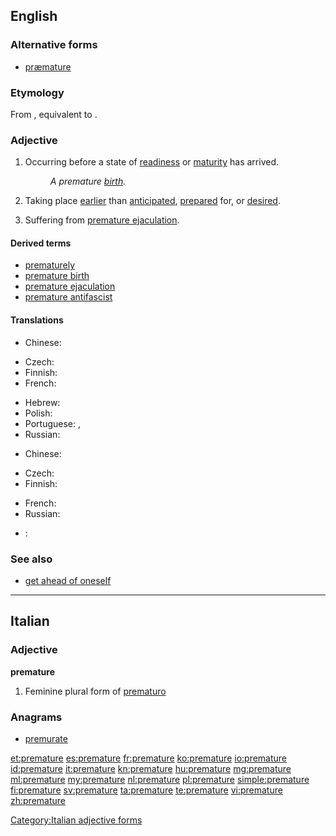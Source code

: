 ==English==
{{wikipedia}}

===Alternative forms===
* [[præmature]] {{qualifier|archaic}}

===Etymology===
{{circa|1520}} From {{etyl|la|en}} {{term|praematurus|lang=la}}, equivalent to {{prefix|pre|mature}}.

===Adjective===
{{en-adj}}

# Occurring before a state of [[readiness]] or [[maturity]] has arrived.
#: ''A premature [[birth]].''
# Taking place [[earlier]] than [[anticipated]], [[prepared]] for, or [[desired]].
# {{context|informal|lang=en}} Suffering from [[premature ejaculation]].

====Derived terms====
* [[prematurely]]
* [[premature birth]]
* [[premature ejaculation]]
* [[premature antifascist]]

====Translations====
{{trans-top|occurring before a state of readiness or maturity}}
* Chinese:
*: {{trreq|cmn}}
* Czech: {{t|cs|předčasný}}
* Finnish: {{t|fi|ennenaikainen}}
* French: {{t+|fr|prématuré}}
{{trans-mid}}
* Hebrew: {{t|he|טרם לבגרות|m|tr=terem le bagrut}}
* Polish: {{t+|pl|przedwczesny|m}}
* Portuguese: {{t+|pt|prematuro|m}}, {{t|pt|prematura|f}}
* Russian: {{t+|ru|преждевременный|tr=preždevrémennyj}}
{{trans-bottom}}

{{trans-top|taking place earlier than anticipated}}
* Chinese:
*: {{trreq|cmn}}
* Czech: {{t|cs|předčasný}}
* Finnish: {{t|fi|ennenaikainen}}
{{trans-mid}}
* French: {{t+|fr|prématuré}}
* Russian: {{t+|ru|преждевременный|tr=preždevrémennyj}}
{{trans-bottom}}

{{checktrans-top}}
* {{ttbc|ku}}: {{t|ku|sc=ku-Arab|پێشوه‌خت}}
{{trans-bottom}}

===See also===
* [[get ahead of oneself]]

----

==Italian==

===Adjective===
'''premature'''

# Feminine plural form of [[prematuro]]

===Anagrams===
* [[premurate#Italian|premurate]]

[[Category:Italian adjective forms]]

[[et:premature]]
[[es:premature]]
[[fr:premature]]
[[ko:premature]]
[[io:premature]]
[[id:premature]]
[[it:premature]]
[[kn:premature]]
[[hu:premature]]
[[mg:premature]]
[[ml:premature]]
[[my:premature]]
[[nl:premature]]
[[pl:premature]]
[[simple:premature]]
[[fi:premature]]
[[sv:premature]]
[[ta:premature]]
[[te:premature]]
[[vi:premature]]
[[zh:premature]]